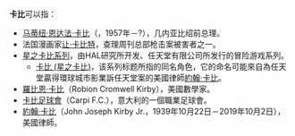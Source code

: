 '''卡比'''可以指：
* [[马蒂纽·恩达法·卡比|马蒂纽·恩达法·卡比]]（{{lang|pt|Martinho Ndafa Kabi}}，1957年－?），几内亚比绍前总理。
* 法国漫画家[[卡比_(漫画家)|让·卡比特]]，查理周刊总部枪击案被害者之一。
* [[星之卡比系列|星之卡比系列]]，由HAL研究所开发、任天堂有限公司所发行的冒险游戏系列。
** [[卡比_(星之卡比)|卡比 (星之卡比)]]，该系列标题所指的同名角色，它的命名可能來自為任天堂贏得環球城市影業訴任天堂案的美國律師[[約翰·卡比|約翰·卡比]]。
* [[羅比恩·卡比|羅比恩·卡比]]（Robion Cromwell Kirby），美國數學家。
* [[卡比足球會|卡比足球會]]（Carpi F.C.），意大利的一個職業足球會。
* [[約翰·卡比|約翰·卡比]]（John Joseph Kirby Jr.，1939年10月22日－2019年10月2日），美國律師。
{{disambig|K|Cat=二字译名消歧义}}
